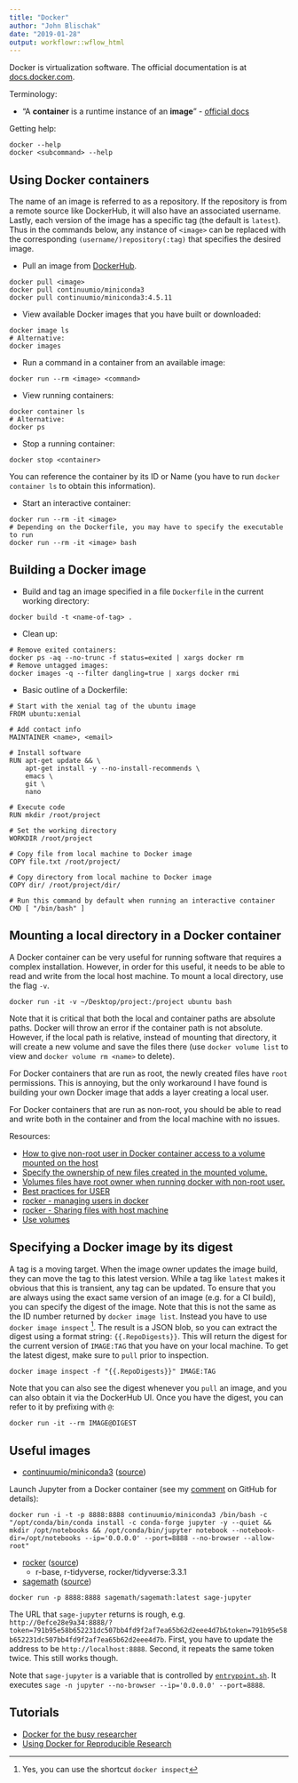```yaml
---
title: "Docker"
author: "John Blischak"
date: "2019-01-28"
output: workflowr::wflow_html
---
```


Docker is virtualization software. The official documentation is at
[docs.docker.com](https://docs.docker.com/).

Terminology:

* "A **container** is a runtime instance of an **image**" -
[official docs](https://docs.docker.com/get-started/#images-and-containers)

Getting help:

```
docker --help
docker <subcommand> --help
```

## Using Docker containers

The name of an image is referred to as a repository. If the repository is from a
remote source like DockerHub, it will also have an associated username. Lastly,
each version of the image has a specific tag (the default is `latest`). Thus in
the commands below, any instance of `<image>` can be replaced with the
corresponding `(username/)repository(:tag)` that specifies the desired image.

* Pull an image from [DockerHub][].

[DockerHub]: https://hub.docker.com

```
docker pull <image>
docker pull continuumio/miniconda3
docker pull continuumio/miniconda3:4.5.11
```

* View available Docker images that you have built or downloaded:

```
docker image ls
# Alternative:
docker images
```

* Run a command in a container from an available image:

```
docker run --rm <image> <command>
```

* View running containers:

```
docker container ls
# Alternative:
docker ps
```

* Stop a running container:

```
docker stop <container>
```

You can reference the container by its ID or Name (you have to run `docker
container ls` to obtain this information).

* Start an interactive container:

```
docker run --rm -it <image>
# Depending on the Dockerfile, you may have to specify the executable to run
docker run --rm -it <image> bash
```

## Building a Docker image

* Build and tag an image specified in a file `Dockerfile` in the current working
directory:

```
docker build -t <name-of-tag> .
```

* Clean up:

```
# Remove exited containers:
docker ps -aq --no-trunc -f status=exited | xargs docker rm
# Remove untagged images:
docker images -q --filter dangling=true | xargs docker rmi
```

* Basic outline of a Dockerfile:

```
# Start with the xenial tag of the ubuntu image
FROM ubuntu:xenial

# Add contact info
MAINTAINER <name>, <email>

# Install software
RUN apt-get update && \
    apt-get install -y --no-install-recommends \
    emacs \
    git \
    nano

# Execute code
RUN mkdir /root/project

# Set the working directory
WORKDIR /root/project

# Copy file from local machine to Docker image
COPY file.txt /root/project/

# Copy directory from local machine to Docker image
COPY dir/ /root/project/dir/

# Run this command by default when running an interactive container
CMD [ "/bin/bash" ]
```

## Mounting a local directory in a Docker container

A Docker container can be very useful for running software that requires a complex installation. However, in order for this useful, it needs to be able to read and write from the local host machine. To mount a local directory, use the flag `-v`.

```
docker run -it -v ~/Desktop/project:/project ubuntu bash
```

Note that it is critical that both the local and container paths are absolute
paths. Docker will throw an error if the container path is not absolute.
However, if the local path is relative, instead of mounting that directory, it
will create a new volume and save the files there (use `docker volume list` to
view and `docker volume rm <name>` to delete).

For Docker containers that are run as root, the newly created files have `root`
permissions. This is annoying, but the only workaround I have found is building
your own Docker image that adds a layer creating a local user.

For Docker containers that are run as non-root, you should be able to read and
write both in the container and from the local machine with no issues.

Resources:

* [How to give non-root user in Docker container access to a volume mounted on the host](https://stackoverflow.com/questions/39397548/how-to-give-non-root-user-in-docker-container-access-to-a-volume-mounted-on-the)
* [Specify the ownership of new files created in the mounted volume.](https://github.com/moby/moby/issues/2372)
* [Volumes files have root owner when running docker with non-root user.](https://github.com/moby/moby/issues/3124)
* [Best practices for USER](https://docs.docker.com/develop/develop-images/dockerfile_best-practices/#user)
* [rocker - managing users in docker](https://github.com/rocker-org/rocker/wiki/managing-users-in-docker)
* [rocker - Sharing files with host machine](https://github.com/rocker-org/rocker/wiki/Sharing-files-with-host-machine)
* [Use volumes](https://docs.docker.com/storage/volumes/)

## Specifying a Docker image by its digest

A tag is a moving target. When the image owner updates the image build, they can
move the tag to this latest version. While a tag like `latest` makes it obvious
that this is transient, any tag can be updated. To ensure that you are always
using the exact same version of an image (e.g. for a CI build), you can specify
the digest of the image. Note that this is not the same as the ID number
returned by `docker image list`. Instead you have to use `docker image inspect`
^[Yes, you can use the shortcut `docker inspect`]. The result is a JSON blob, so
you can extract the digest using a format string: `{{.RepoDigests}}`. This will
return the digest for the current version of `IMAGE:TAG` that you have on your
local machine. To get the latest digest, make sure to `pull` prior to
inspection.

```
docker image inspect -f "{{.RepoDigests}}" IMAGE:TAG
```

Note that you can also see the digest whenever you `pull` an image, and you can
also obtain it via the DockerHub UI. Once you have the digest, you can refer to
it by prefixing with `@`:

```
docker run -it --rm IMAGE@DIGEST
```

## Useful images

* [continuumio/miniconda3](https://hub.docker.com/r/continuumio/miniconda3)
([source](https://github.com/ContinuumIO/docker-images))

Launch Jupyter from a Docker container (see my
[comment](https://github.com/ContinuumIO/docker-images/issues/85#issuecomment-437152550)
on GitHub for details):

```
docker run -i -t -p 8888:8888 continuumio/miniconda3 /bin/bash -c "/opt/conda/bin/conda install -c conda-forge jupyter -y --quiet && mkdir /opt/notebooks && /opt/conda/bin/jupyter notebook --notebook-dir=/opt/notebooks --ip='0.0.0.0' --port=8888 --no-browser --allow-root"
```

* [rocker](https://hub.docker.com/u/rocker)
([source](https://github.com/rocker-org/rocker))
    * r-base, r-tidyverse, rocker/tidyverse:3.3.1

* [sagemath](https://hub.docker.com/r/sagemath/sagemath/)
([source](https://github.com/sagemath/sage/blob/master/docker/Dockerfile))

```
docker run -p 8888:8888 sagemath/sagemath:latest sage-jupyter
```

The URL that `sage-jupyter` returns is rough, e.g.
`http://0efce28e9a34:8888/?token=791b95e58b652231dc507bb4fd9f2af7ea65b62d2eee4d7b&token=791b95e58b652231dc507bb4fd9f2af7ea65b62d2eee4d7b`.
First, you have to update the address to be `http://localhost:8888`. Second, it
repeats the same token twice. This still works though.

Note that `sage-jupyter` is a variable that is controlled by
[`entrypoint.sh`](https://github.com/sagemath/sage/blob/master/docker/entrypoint.sh).
It executes `sage -n jupyter --no-browser --ip='0.0.0.0' --port=8888`.



## Tutorials

* [Docker for the busy researcher](http://erick.matsen.org/2018/04/19/docker.html)
* [Using Docker for Reproducible Research](http://tiffanytimbers.com/Using-docker-for-reproducible-research/)
